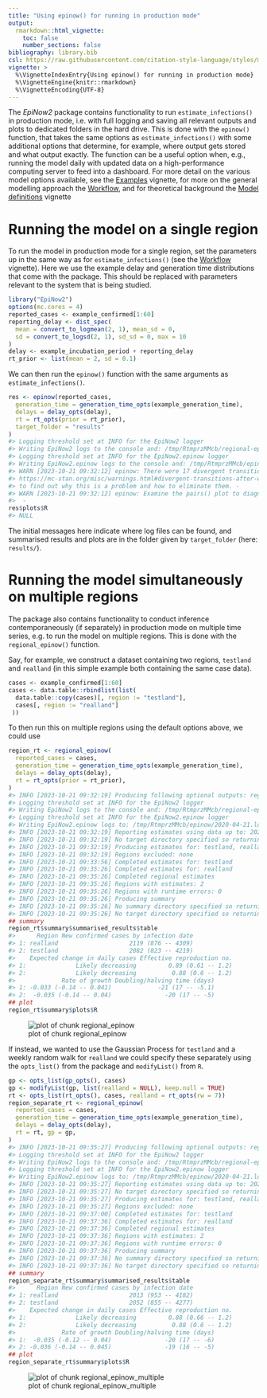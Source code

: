 ```yaml
---
title: "Using epinow() for running in production mode"
output:
  rmarkdown::html_vignette:
    toc: false
    number_sections: false
bibliography: library.bib
csl: https://raw.githubusercontent.com/citation-style-language/styles/master/apa-numeric-superscript-brackets.csl
vignette: >
  %\VignetteIndexEntry{Using epinow() for running in production mode}
  %\VignetteEngine{knitr::rmarkdown}
  %\VignetteEncoding{UTF-8}
---
```




The _EpiNow2_ package contains functionality to run `estimate_infections()` in production mode, i.e. with full logging and saving all relevant outputs and plots to dedicated folders in the hard drive.
This is done with the `epinow()` function, that takes the same options as `estimate_infections()` with some additional options that determine, for example, where output gets stored and what output exactly.
The function can be a useful option when, e.g., running the model daily with updated data on a high-performance computing server to feed into a dashboard.
For more detail on the various model options available, see the [Examples](estimate_infections_options.html) vignette, for more on the general modelling approach the [Workflow](estimate_infections_workflow.html), and for theoretical background the [Model definitions](estimate_infections.html) vignette

# Running the model on a single region

To run the model in production mode for a single region, set the parameters up in the same way as for `estimate_infections()` (see the [Workflow](estimate_infections_workflow.html) vignette).
Here we use the example delay and generation time distributions that come with the package.
This should be replaced with parameters relevant to the system that is being studied.


```r
library("EpiNow2")
options(mc.cores = 4)
reported_cases <- example_confirmed[1:60]
reporting_delay <- dist_spec(
  mean = convert_to_logmean(2, 1), mean_sd = 0,
  sd = convert_to_logsd(2, 1), sd_sd = 0, max = 10
)
delay <- example_incubation_period + reporting_delay
rt_prior <- list(mean = 2, sd = 0.1)
```

We can then run the `epinow()` function with the same arguments as `estimate_infections()`.


```r
res <- epinow(reported_cases,
  generation_time = generation_time_opts(example_generation_time),
  delays = delay_opts(delay),
  rt = rt_opts(prior = rt_prior),
  target_folder = "results"
)
#> Logging threshold set at INFO for the EpiNow2 logger
#> Writing EpiNow2 logs to the console and: /tmp/RtmprzMMcb/regional-epinow/2020-04-21.log
#> Logging threshold set at INFO for the EpiNow2.epinow logger
#> Writing EpiNow2.epinow logs to the console and: /tmp/RtmprzMMcb/epinow/2020-04-21.log
#> WARN [2023-10-21 09:32:12] epinow: There were 17 divergent transitions after warmup. See
#> https://mc-stan.org/misc/warnings.html#divergent-transitions-after-warmup
#> to find out why this is a problem and how to eliminate them. - 
#> WARN [2023-10-21 09:32:12] epinow: Examine the pairs() plot to diagnose sampling problems
#>  -
res$plots$R
#> NULL
```

The initial messages here indicate where log files can be found, and summarised results and plots are in the folder given by `target_folder` (here: `results/`).

# Running the model simultaneously on multiple regions

The package also contains functionality to conduct inference contemporaneously (if separately) in production mode on multiple time series, e.g. to run the model on multiple regions.
This is done with the `regional_epinow()` function.

Say, for example, we construct a dataset containing two regions, `testland` and `realland` (in this simple example both containing the same case data).


```r
cases <- example_confirmed[1:60]
cases <- data.table::rbindlist(list(
  data.table::copy(cases)[, region := "testland"],
  cases[, region := "realland"]
 ))
```

To then run this on multiple regions using the default options above, we could use


```r
region_rt <- regional_epinow(
  reported_cases = cases,
  generation_time = generation_time_opts(example_generation_time),
  delays = delay_opts(delay),
  rt = rt_opts(prior = rt_prior),
)
#> INFO [2023-10-21 09:32:19] Producing following optional outputs: regions, summary, samples, plots, latest
#> Logging threshold set at INFO for the EpiNow2 logger
#> Writing EpiNow2 logs to the console and: /tmp/RtmprzMMcb/regional-epinow/2020-04-21.log
#> Logging threshold set at INFO for the EpiNow2.epinow logger
#> Writing EpiNow2.epinow logs to: /tmp/RtmprzMMcb/epinow/2020-04-21.log
#> INFO [2023-10-21 09:32:19] Reporting estimates using data up to: 2020-04-21
#> INFO [2023-10-21 09:32:19] No target directory specified so returning output
#> INFO [2023-10-21 09:32:19] Producing estimates for: testland, realland
#> INFO [2023-10-21 09:32:19] Regions excluded: none
#> INFO [2023-10-21 09:33:56] Completed estimates for: testland
#> INFO [2023-10-21 09:35:26] Completed estimates for: realland
#> INFO [2023-10-21 09:35:26] Completed regional estimates
#> INFO [2023-10-21 09:35:26] Regions with estimates: 2
#> INFO [2023-10-21 09:35:26] Regions with runtime errors: 0
#> INFO [2023-10-21 09:35:26] Producing summary
#> INFO [2023-10-21 09:35:26] No summary directory specified so returning summary output
#> INFO [2023-10-21 09:35:26] No target directory specified so returning timings
## summary
region_rt$summary$summarised_results$table
#>      Region New confirmed cases by infection date
#> 1: realland                    2119 (876 -- 4309)
#> 2: testland                    2082 (823 -- 4219)
#>    Expected change in daily cases Effective reproduction no.
#> 1:              Likely decreasing         0.89 (0.61 -- 1.2)
#> 2:              Likely decreasing          0.88 (0.6 -- 1.2)
#>             Rate of growth Doubling/halving time (days)
#> 1: -0.033 (-0.14 -- 0.041)             -21 (17 -- -5.1)
#> 2:  -0.035 (-0.14 -- 0.04)               -20 (17 -- -5)
## plot
region_rt$summary$plots$R
```

![plot of chunk regional_epinow](figure/regional_epinow-1.png)

If instead, we wanted to use the Gaussian Process for `testland` and a weekly random walk for `realland` we could specify these separately using the `opts_list()` from the package and `modifyList()` from `R`.


```r
gp <- opts_list(gp_opts(), cases)
gp <- modifyList(gp, list(realland = NULL), keep.null = TRUE)
rt <- opts_list(rt_opts(), cases, realland = rt_opts(rw = 7))
region_separate_rt <- regional_epinow(
  reported_cases = cases,
  generation_time = generation_time_opts(example_generation_time),
  delays = delay_opts(delay),
  rt = rt, gp = gp,
)
#> INFO [2023-10-21 09:35:27] Producing following optional outputs: regions, summary, samples, plots, latest
#> Logging threshold set at INFO for the EpiNow2 logger
#> Writing EpiNow2 logs to the console and: /tmp/RtmprzMMcb/regional-epinow/2020-04-21.log
#> Logging threshold set at INFO for the EpiNow2.epinow logger
#> Writing EpiNow2.epinow logs to: /tmp/RtmprzMMcb/epinow/2020-04-21.log
#> INFO [2023-10-21 09:35:27] Reporting estimates using data up to: 2020-04-21
#> INFO [2023-10-21 09:35:27] No target directory specified so returning output
#> INFO [2023-10-21 09:35:27] Producing estimates for: testland, realland
#> INFO [2023-10-21 09:35:27] Regions excluded: none
#> INFO [2023-10-21 09:37:00] Completed estimates for: testland
#> INFO [2023-10-21 09:37:36] Completed estimates for: realland
#> INFO [2023-10-21 09:37:36] Completed regional estimates
#> INFO [2023-10-21 09:37:36] Regions with estimates: 2
#> INFO [2023-10-21 09:37:36] Regions with runtime errors: 0
#> INFO [2023-10-21 09:37:36] Producing summary
#> INFO [2023-10-21 09:37:36] No summary directory specified so returning summary output
#> INFO [2023-10-21 09:37:36] No target directory specified so returning timings
## summary
region_separate_rt$summary$summarised_results$table
#>      Region New confirmed cases by infection date
#> 1: realland                    2013 (953 -- 4182)
#> 2: testland                    2052 (855 -- 4277)
#>    Expected change in daily cases Effective reproduction no.
#> 1:              Likely decreasing         0.88 (0.66 -- 1.2)
#> 2:              Likely decreasing          0.88 (0.6 -- 1.2)
#>             Rate of growth Doubling/halving time (days)
#> 1:  -0.035 (-0.12 -- 0.04)               -20 (17 -- -6)
#> 2: -0.036 (-0.14 -- 0.045)               -19 (16 -- -5)
## plot
region_separate_rt$summary$plots$R
```

![plot of chunk regional_epinow_multiple](figure/regional_epinow_multiple-1.png)
